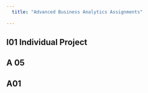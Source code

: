 ```yaml
---
  title: "Advanced Business Analytics Assignments"
  
---
```




## I01 Individual Project

<script src="https://gist.github.com/omkar8963/e8f1a173e0b99699cb4595c7845401b3.js"></script>
## A 05

<script src="https://gist.github.com/omkar8963/17d9fc9733b5beec39245af4930ccd08.js"></script>
    
## A01
<script src="https://gist.github.com/omkar8963/7869c78a1934493b976183bdd280ff48.js"></script>
